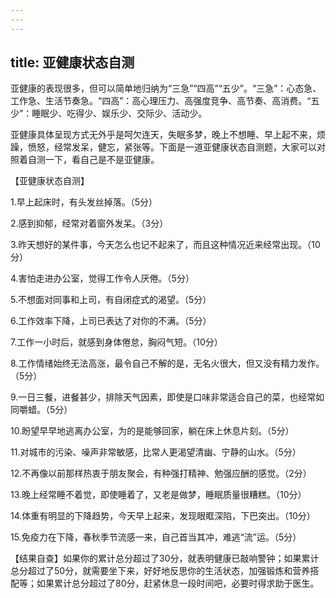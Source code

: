 ```yaml
---
---
---
```

title: 亚健康状态自测
---



亚健康的表现很多，但可以简单地归纳为“三急”“四高”“五少”。“三急”：心态急、工作急、生活节奏急。“四高”：高心理压力、高强度竞争、高节奏、高消费。“五少”：睡眠少、吃得少、娱乐少、交际少、活动少。

亚健康具体呈现方式无外乎是呵欠连天，失眠多梦，晚上不想睡、早上起不来，烦躁，愤怒，经常发呆，健忘，紧张等。下面是一道亚健康状态自测题，大家可以对照着自测一下，看自己是不是亚健康。

【亚健康状态自测】

1.早上起床时，有头发丝掉落。（5分）

2.感到抑郁，经常对着窗外发呆。（3分）

3.昨天想好的某件事，今天怎么也记不起来了，而且这种情况近来经常出现。（10分）

4.害怕走进办公室，觉得工作令人厌倦。（5分）

5.不想面对同事和上司，有自闭症式的渴望。（5分）

6.工作效率下降，上司已表达了对你的不满。（5分）

7.工作一小时后，就感到身体倦怠，胸闷气短。（10分）

8.工作情绪始终无法高涨，最令自己不解的是，无名火很大，但又没有精力发作。（5分）

9.一日三餐，进餐甚少，排除天气因素，即使是口味非常适合自己的菜，也经常如同嚼蜡。（5分）

10.盼望早早地逃离办公室，为的是能够回家，躺在床上休息片刻。（5分）

11.对城市的污染、噪声非常敏感，比常人更渴望清幽、宁静的山水。（5分）

12.不再像以前那样热衷于朋友聚会，有种强打精神、勉强应酬的感觉。（2分）

13.晚上经常睡不着觉，即使睡着了，又老是做梦，睡眠质量很糟糕。（10分）

14.体重有明显的下降趋势，今天早上起来，发现眼眶深陷，下巴突出。（10分）

15.免疫力在下降，春秋季节流感一来，自己首当其冲，难逃“流”运。（5分）

【结果自查】如果你的累计总分超过了30分，就表明健康已敲响警钟；如果累计总分超过了50分，就需要坐下来，好好地反思你的生活状态，加强锻炼和营养搭配等；如果累计总分超过了80分，赶紧休息一段时间吧，必要时得求助于医生。